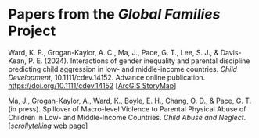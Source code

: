 # Papers from the *Global Families* Project

Ward, K. P., Grogan-Kaylor, A. C., Ma, J., Pace, G. T., Lee, S. J., & Davis-Kean, P. E. (2024). Interactions of gender inequality and parental discipline predicting child aggression in low- and middle-income countries. *Child Development*, 10.1111/cdev.14152. Advance online publication. [https://doi.org/10.1111/cdev.14152](https://doi.org/10.1111/cdev.14152) [[ArcGIS StoryMap](https://arcg.is/0m4qDb)]

Ma, J., Grogan-Kaylor, A., Ward, K., Boyle, E. H., Chang, O. D., & Pace, G. T. (in press). Spillover of Macro-level Violence to Parental Physical Abuse of Children in Low- and Middle-Income Countries. *Child Abuse and Neglect*. [[*scrollytelling* web page](https://globalfamilies.quarto.pub/spillover-of-violence/)]



